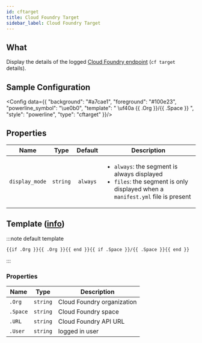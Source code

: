 ```yaml
---
id: cftarget
title: Cloud Foundry Target
sidebar_label: Cloud Foundry Target
---
```


## What

Display the details of the logged [Cloud Foundry endpoint][cf-target] (`cf target` details).

## Sample Configuration


<Config data={{
  "background": "#a7cae1",
  "foreground": "#100e23",
  "powerline_symbol": "\ue0b0",
  "template": " \uf40a {{ .Org }}/{{ .Space }} ",
  "style": "powerline",
  "type": "cftarget"
}}/>

## Properties

| Name           | Type     | Default  | Description                                                                                                                                       |
| -------------- | :------: | :------: | ------------------------------------------------------------------------------------------------------------------------------------------------- |
| `display_mode` | `string` | `always` | <ul><li>`always`: the segment is always displayed</li><li>`files`: the segment is only displayed when a `manifest.yml` file is present </li></ul> |

## Template ([info][templates])

:::note default template

```template
{{if .Org }}{{ .Org }}{{ end }}{{ if .Space }}/{{ .Space }}{{ end }}
```

:::

### Properties

| Name     | Type     | Description                |
| -------- | -------- | -------------------------- |
| `.Org`   | `string` | Cloud Foundry organization |
| `.Space` | `string` | Cloud Foundry space        |
| `.URL`   | `string` | Cloud Foundry API URL      |
| `.User`  | `string` | logged in user             |

[templates]: /docs/configuration/templates
[cf-target]: https://cli.cloudfoundry.org/en-US/v8/target.html
